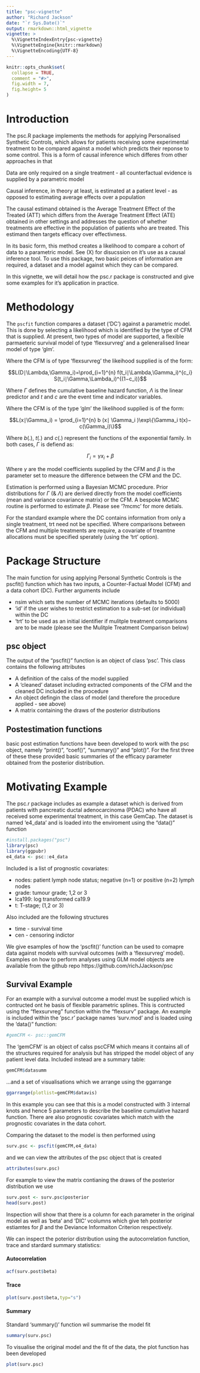 ```yaml
---
title: "psc-vignette"
author: "Richard Jackson"
date: "`r Sys.Date()`"
output: rmarkdown::html_vignette
vignette: >
  %\VignetteIndexEntry{psc-vignette}
  %\VignetteEngine{knitr::rmarkdown}
  %\VignetteEncoding{UTF-8}
---
```


```r
knitr::opts_chunk$set(
  collapse = TRUE,
  comment = "#>",
  fig.width = 7,
  fig.height= 5
)
```

# Introduction

The psc.R package implements the methods for applying Personalised Synthetic 
Controls, which allows for patients receiving some experimental treatment to be 
compared against a model which predicts their reponse to some control.  This is 
a form of causal inference which differes from other approaches in that

\item Data are only required on a single treatment - all counterfactual evidence 
is supplied by a parametric model
\item Causal inference, in theory at least, is estimated at a patient level - as 
opposed to estimating average effects over a population

The causal estimand obtained is the Average Treatment Effect of the Treated (ATT)
which differs from the Average Treatment Effect (ATE) obtained in other settings 
and addresses the question of whether treatments are effective in the population 
of patients who are treated.  This estimand then targets efficacy over effectivness.


In its basic form, this method creates a likelihood to compare a cohort of data 
to a parametric model.  See (X) for disucssion on it's use as a causal inference 
tool.  To use this package, two basic peices of information are required, a 
dataset and a model against which they can be compared.

In this vignette, we will detail how the psc.r package is constructed and give 
some examples for it's application in practice.


# Methodology

The `pscfit` function compares a dataset ('DC') against a parametric model. This 
is done by selecting a likelihood which is identified by the type of CFM that is 
supplied. At present, two types of model are supported, a flexible parmaeteric 
survival model of type 'flexsurvreg' and a geleneralised linear model of type 
'glm'.

Where the CFM is of type 'flexsurvreg' the likeihood supplied is of the form:


$$L(D∣\Lambda,\Gamma_i)=\prod_{i=1}^{n} f(t_i∣\Lambda,\Gamma_i)^{c_i} 
S(t_i∣\Gamma,\Lambda_i)^{(1−c_i)}$$

Where $\Gamma$ defines the cumulative baseline hazard function, $\Lambda$ is the 
linear predictor and $t$ and $c$ are the event time and indicator variables.

Where the CFM is of the type 'glm' the likelihood supplied is of the form:

$$L(x∣\Gamma_i) = \prod_{i=1}^{n} b (x∣ \Gamma_i )\exp\{\Gamma_i t(x)−
c(\Gamma_i)\}$$


Where $b(.)$, $t(.)$ and $c(.)$ represent the functions of the exponential 
family. In both cases, $\Gamma$ is defiend as:

$$ \Gamma_i = \gamma x_i+\beta $$

Where $\gamma$ are the model coefficients supplied by the CFM and $\beta$ is the 
parameter set to measure the difference between the CFM and the DC.

Estimation is performed using a Bayesian MCMC procedure. Prior distributions for 
$\Gamma$ (& $\Lambda$) are derived directly from the model coefficients (mean 
and variance covariance matrix) or the CFM. A bespoke MCMC routine is performed 
to estimate $\beta$. Please see '?mcmc' for more detials.

For the standard example where the DC contains information from only a single 
treatment, trt need not be specified. Where comparisons between the CFM and 
multiple treatments are require, a covariate of treamtne allocations must be 
specified sperately (using the 'trt' option).


# Package Structure

The main function for using applying Personal Synthetic Controls is the pscfit() 
function which has two inputs, a Counter-Factual Model (CFM) and a data cohort 
(DC).  Further arguments include

* nsim which sets the number of MCMC iterations (defaults to 5000)
* 'id' if the user wishes to restrict estimation to a sub-set (or individual) 
within the DC
* 'trt' to be used as an initial identifier if mulitple treatment comparisons 
are to be made (please see the Mulitple Treatment Comparison below)


## psc object

The output of the "pscfit()" function is an object of class 'psc'.  This class 
contains the following attributes

* A definition of the calss of the model supplied
* A 'cleaned' dataset including extracted components of the CFM and the cleaned DC included in the procedure
* An object defingin the class of model (and therefore the procedure applied - see above)
* A matrix containing the draws of the posterior distributions

## Postestimation functions

basic post estimation functions have been developed to work with the psc object, 
namely "print()", "coef()", "summary()" and "plot()".  For the first three of 
these these provided basic summaries of the efficacy parameter obtained from the 
posterior distribution.


# Motivating Example


The psc.r package includes as example a dataset which is derived from patients 
with pancreatic ductal adenocarcinoma (PDAC) who have all received some 
experimental treatment, in this case GemCap.  The dataset is named 'e4_data' and is loaded into the enviroment using the "data()" function

```r
#install.packages("psc")
library(psc)
library(ggpubr)
e4_data <- psc::e4_data
```

Included is a list of prognostic covariates:

* nodes: patient lymph node status; negative (n=1) or positive (n=2) lymph nodes
* grade: tumour grade; 1,2 or 3
* lca199: log transformed ca19.9
* t: T-stage; (1,2 or 3)


Also included are the following structures

* time - survival time
* cen - censoring indictor


We give esamples of how the 'pscfit()' function can be used to comapre data 
against models with survival outcomes (with a 'flexsurvreg' model). Examples on 
how to perform analyses using GLM model objects are available from the github 
repo https://github.com/richJJackson/psc

## Survival Example

For an example with a survival outcome a model must be supplied which is 
contructed ont he basis of flexible parametric splines.  This is contructed 
using the "flexsurvreg" function within the "flexsurv" package.  An example is 
included within the 'psc.r' package names 'surv.mod' and is loaded using the 
'data()" function:

```r
#gemCFM <- psc::gemCFM
```


The 'gemCFM' is an object of calss pscCFM which means it contains all of the structures required for analysis but has stripped the model object of any patient level data.  Included instead are a summary table:

```r
gemCFM$datasumm
```

...and a set of visualisations which we arrange using the ggarrange


```r
ggarrange(plotlist=gemCFM$datavis)
```


In this example you can see that this is a model constructed with 3 internal 
knots and hence 5 parameters to describe the baseline cumulative hazard 
function.  There are also prognostic covariates which match with the prognostic 
covariates in the data cohort.

Comparing the dataset to the model is then performed using

```r
surv.psc <- pscfit(gemCFM,e4_data)
```

and we can view the attributes of the psc object that is created

```r
attributes(surv.psc)
```

For example to view the matrix contianing the draws of the posterior 
distribution we use

```r
surv.post <- surv.psc$posterior
head(surv.post)
```

Inspection will show that there is a column for each parameter in the original model as well as 'beta' and 'DIC' vcolumns which give teh posterior estiamtes for $\beta$ and the Deviance Informaiton Criterion respectively.

We can inspect the poterior distribution using the autocorrelation function, trace and stardard summary statistics:

#### Autocorrelation
```r
acf(surv.post$beta)
```

#### Trace
```r
plot(surv.post$beta,typ="s")
```

#### Summary


Standard 'summary()' function wil summarise the model fit

```r
summary(surv.psc)
```

To visualise the original model and the fit of the data, the plot function has 
been developed

```r
plot(surv.psc)
```







